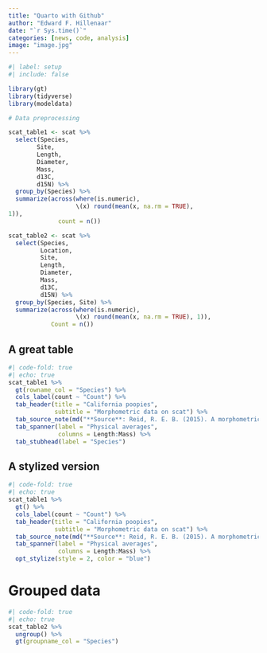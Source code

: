 ```yaml
---
title: "Quarto with Github"
author: "Edward F. Hillenaar"
date: "`r Sys.time()`"
categories: [news, code, analysis]
image: "image.jpg"
---
```


<!-- Beautiful tables with the gt package -->

<!-- https://www.youtube.com/watch?v=jptX745mp7M&t=297s -->

```r
#| label: setup
#| include: false

library(gt)
library(tidyverse)
library(modeldata)

# Data preprocessing

scat_table1 <- scat %>% 
  select(Species,
        Site,
        Length,
        Diameter,
        Mass,
        d13C,
        d15N) %>% 
  group_by(Species) %>% 
  summarize(across(where(is.numeric),
                   \(x) round(mean(x, na.rm = TRUE),
1)),
              count = n())

scat_table2 <- scat %>% 
  select(Species, 
         Location,
         Site, 
         Length,
         Diameter,
         Mass,
         d13C,
         d15N) %>% 
  group_by(Species, Site) %>% 
  summarize(across(where(is.numeric), 
                   \(x) round(mean(x, na.rm = TRUE), 1)),
            Count = n())

```

## A great table

```r
#| code-fold: true
#| echo: true
scat_table1 %>% 
  gt(rowname_col = "Species") %>% 
  cols_label(count ~ "Count") %>% 
  tab_header(title = "California poopies",
             subtitle = "Morphometric data on scat") %>% 
  tab_source_note(md("**Source**: Reid, R. E. B. (2015). A morphometric modeling approach to distinguishing among bobcat, coyote and gray fox scats. *Wildlife Biology*, 21(5), 254-262")) %>% 
  tab_spanner(label = "Physical averages",
              columns = Length:Mass) %>% 
  tab_stubhead(label = "Species")
```

## A stylized version

```r
#| code-fold: true
#| echo: true
scat_table1 %>% 
  gt() %>% 
  cols_label(count ~ "Count") %>% 
  tab_header(title = "California poopies",
             subtitle = "Morphometric data on scat") %>% 
  tab_source_note(md("**Source**: Reid, R. E. B. (2015). A morphometric modeling approach to distinguishing among bobcat, coyote and gray fox scats. *Wildlife Biology*, 21(5), 254-262")) %>% 
  tab_spanner(label = "Physical averages",
              columns = Length:Mass) %>% 
  opt_stylize(style = 2, color = "blue")
```

# Grouped data

```r
#| code-fold: true
#| echo: true
scat_table2 %>% 
  ungroup() %>% 
  gt(groupname_col = "Species")
```
